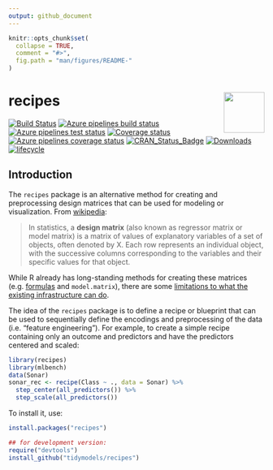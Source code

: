 ```yaml
---
output: github_document
---
```


```r
knitr::opts_chunk$set(
  collapse = TRUE,
  comment = "#>",
  fig.path = "man/figures/README-"
)
```

# recipes <img src="man/figures/logo.png" align="right" height="80px"/> 

[![Build Status](https://travis-ci.org/tidymodels/recipes.svg?branch=master)](https://travis-ci.org/tidymodels/recipes)
[![Azure pipelines build status](https://img.shields.io/azure-devops/build/tidymodels/recipes/2)](https://dev.azure.com/tidymodels/recipes/_build/latest?definitionId=1&branchName=master)
[![Azure pipelines test status](https://img.shields.io/azure-devops/tests/tidymodels/recipes/2?color=brightgreen&compact_message)](https://dev.azure.com/tidymodels/recipes/_build/latest?definitionId=1&branchName=master)
[![Coverage status](https://codecov.io/gh/tidymodels/recipes/branch/master/graph/badge.svg)](https://codecov.io/github/tidymodels/recipes?branch=master)
[![Azure pipelines coverage status](https://img.shields.io/azure-devops/coverage/tidymodels/recipes/2)](https://dev.azure.com/tidymodels/recipes/_build/latest?definitionId=1&branchName=master)
[![CRAN_Status_Badge](http://www.r-pkg.org/badges/version/recipes)](http://cran.r-project.org/web/packages/recipes)
[![Downloads](http://cranlogs.r-pkg.org/badges/recipes)](http://cran.rstudio.com/package=recipes)
[![lifecycle](https://img.shields.io/badge/lifecycle-maturing-blue.svg)](https://www.tidyverse.org/lifecycle/#maturing)

## Introduction

The `recipes` package is an alternative method for creating and preprocessing design matrices that can be used for modeling or visualization. From [wikipedia](https://en.wikipedia.org/wiki/Design_matrix):

 > In statistics, a **design matrix** (also known as regressor matrix or model matrix) is a matrix of values of explanatory variables of a set of objects, often denoted by X. Each row represents an individual object, with the successive columns corresponding to the variables and their specific values for that object.

While R already has long-standing methods for creating these matrices (e.g. [formulas](https://www.rstudio.com/rviews/2017/02/01/the-r-formula-method-the-good-parts) and `model.matrix`), there are some [limitations to what the existing infrastructure can do](https://rviews.rstudio.com/2017/03/01/the-r-formula-method-the-bad-parts/). 

The idea of the `recipes` package is to define a recipe or blueprint that can be used to sequentially define the encodings and preprocessing of the data (i.e. "feature engineering"). For example, to create a simple recipe containing only an outcome and predictors and have the predictors centered and scaled:

```r
library(recipes)
library(mlbench)
data(Sonar)
sonar_rec <- recipe(Class ~ ., data = Sonar) %>%
  step_center(all_predictors()) %>%
  step_scale(all_predictors())
```

To install it, use:
```r
install.packages("recipes")

## for development version:
require("devtools")
install_github("tidymodels/recipes")
```
